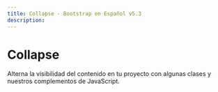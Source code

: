 ```yaml
---
title: Collapse · Bootstrap en Español v5.3
description: 
---
```

# Collapse

Alterna la visibilidad del contenido en tu proyecto con algunas clases y nuestros complementos de JavaScript.